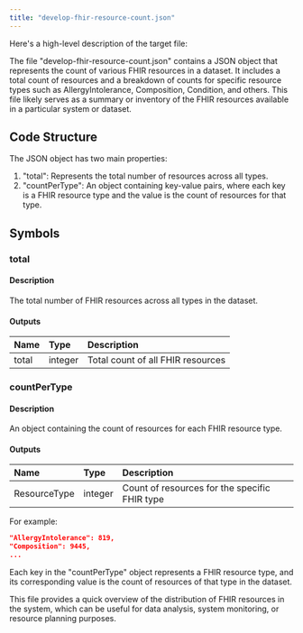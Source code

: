 ```yaml
---
title: "develop-fhir-resource-count.json"
---
```


Here's a high-level description of the target file:

The file "develop-fhir-resource-count.json" contains a JSON object that represents the count of various FHIR resources in a dataset. It includes a total count of resources and a breakdown of counts for specific resource types such as AllergyIntolerance, Composition, Condition, and others. This file likely serves as a summary or inventory of the FHIR resources available in a particular system or dataset.

## Code Structure

The JSON object has two main properties:
1. "total": Represents the total number of resources across all types.
2. "countPerType": An object containing key-value pairs, where each key is a FHIR resource type and the value is the count of resources for that type.

## Symbols

### total
#### Description
The total number of FHIR resources across all types in the dataset.

#### Outputs
| Name  | Type    | Description                            |
|:------|:--------|:---------------------------------------|
| total | integer | Total count of all FHIR resources      |

### countPerType
#### Description
An object containing the count of resources for each FHIR resource type.

#### Outputs
| Name         | Type    | Description                                     |
|:-------------|:--------|:------------------------------------------------|
| ResourceType | integer | Count of resources for the specific FHIR type   |

For example:
```json
"AllergyIntolerance": 819,
"Composition": 9445,
...
```

Each key in the "countPerType" object represents a FHIR resource type, and its corresponding value is the count of resources of that type in the dataset.

This file provides a quick overview of the distribution of FHIR resources in the system, which can be useful for data analysis, system monitoring, or resource planning purposes.